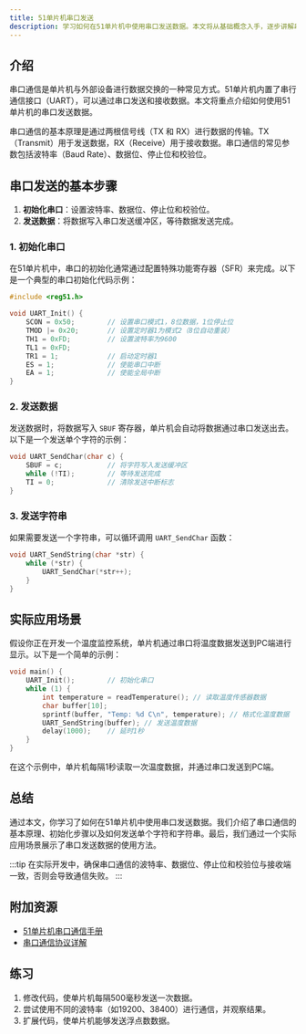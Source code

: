 ```yaml
---
title: 51单片机串口发送
description: 学习如何在51单片机中使用串口发送数据。本文将从基础概念入手，逐步讲解串口通信的原理和实现方法，并提供代码示例和实际应用场景。
---
```


## 介绍

串口通信是单片机与外部设备进行数据交换的一种常见方式。51单片机内置了串行通信接口（UART），可以通过串口发送和接收数据。本文将重点介绍如何使用51单片机的串口发送数据。

串口通信的基本原理是通过两根信号线（TX 和 RX）进行数据的传输。TX（Transmit）用于发送数据，RX（Receive）用于接收数据。串口通信的常见参数包括波特率（Baud Rate）、数据位、停止位和校验位。

## 串口发送的基本步骤

1. **初始化串口**：设置波特率、数据位、停止位和校验位。
2. **发送数据**：将数据写入串口发送缓冲区，等待数据发送完成。

### 1. 初始化串口

在51单片机中，串口的初始化通常通过配置特殊功能寄存器（SFR）来完成。以下是一个典型的串口初始化代码示例：

```c
#include <reg51.h>

void UART_Init() {
    SCON = 0x50;        // 设置串口模式1，8位数据，1位停止位
    TMOD |= 0x20;       // 设置定时器1为模式2（8位自动重装）
    TH1 = 0xFD;         // 设置波特率为9600
    TL1 = 0xFD;
    TR1 = 1;            // 启动定时器1
    ES = 1;             // 使能串口中断
    EA = 1;             // 使能全局中断
}
```

### 2. 发送数据

发送数据时，将数据写入 `SBUF` 寄存器，单片机会自动将数据通过串口发送出去。以下是一个发送单个字符的示例：

```c
void UART_SendChar(char c) {
    SBUF = c;           // 将字符写入发送缓冲区
    while (!TI);        // 等待发送完成
    TI = 0;             // 清除发送中断标志
}
```

### 3. 发送字符串

如果需要发送一个字符串，可以循环调用 `UART_SendChar` 函数：

```c
void UART_SendString(char *str) {
    while (*str) {
        UART_SendChar(*str++);
    }
}
```

## 实际应用场景

假设你正在开发一个温度监控系统，单片机通过串口将温度数据发送到PC端进行显示。以下是一个简单的示例：

```c
void main() {
    UART_Init();        // 初始化串口
    while (1) {
        int temperature = readTemperature(); // 读取温度传感器数据
        char buffer[10];
        sprintf(buffer, "Temp: %d C\n", temperature); // 格式化温度数据
        UART_SendString(buffer); // 发送温度数据
        delay(1000);    // 延时1秒
    }
}
```

在这个示例中，单片机每隔1秒读取一次温度数据，并通过串口发送到PC端。

## 总结

通过本文，你学习了如何在51单片机中使用串口发送数据。我们介绍了串口通信的基本原理、初始化步骤以及如何发送单个字符和字符串。最后，我们通过一个实际应用场景展示了串口发送数据的使用方法。

:::tip
在实际开发中，确保串口通信的波特率、数据位、停止位和校验位与接收端一致，否则会导致通信失败。
:::

## 附加资源

- [51单片机串口通信手册](https://example.com)
- [串口通信协议详解](https://example.com)

## 练习

1. 修改代码，使单片机每隔500毫秒发送一次数据。
2. 尝试使用不同的波特率（如19200、38400）进行通信，并观察结果。
3. 扩展代码，使单片机能够发送浮点数数据。